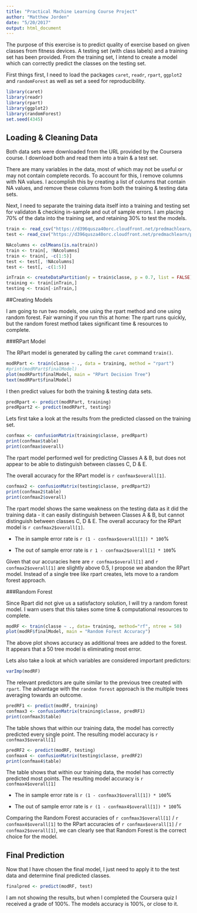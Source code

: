 ```yaml
---
title: "Practical Machine Learning Course Project"
author: "Matthew Jorden"
date: "5/20/2017"
output: html_document
---
```


The purpose of this exercise is to predict quality of exercise based on given classes from fitness devices. A testing set (with class labels) and a training set has been provided. From the training set, I intend to create a model which can correctly predict the classes on the testing set.

First things first, I need to load the packages `caret`, `readr`, `rpart`, `ggplot2` and `randomForest` as well as set a seed for reproducibility.

```r
library(caret)
library(readr)
library(rpart)
library(ggplot2)
library(randomForest)
set.seed(4345)
```

## Loading & Cleaning Data

Both data sets were downloaded from the URL provided by the Coursera course. I download both and read them into a train & a test set.

There are many variables in the data, most of which may not be useful or may not contain complete records. To account for this, I remove columns with NA values. I accomplish this by creating a list of columns that contain NA values, and remove these columns from both the training & testing data sets.

Next, I need to separate the training data itself into a training and testing set for validaton & checking in-sample and out of sample errors. I am placing 70% of the data into the training set, and retaining 30% to test the models.

```r
train <- read_csv("https://d396qusza40orc.cloudfront.net/predmachlearn/pml-training.csv")
test <- read_csv("https://d396qusza40orc.cloudfront.net/predmachlearn/pml-testing.csv")

NAcolumns <- colMeans(is.na(train))
train <- train[, !NAcolumns]
train <- train[, -c(1:5)]
test <- test[, !NAcolumns]
test <- test[, -c(1:5)]

inTrain <- createDataPartition(y = train$classe, p = 0.7, list = FALSE)
training <- train[inTrain,]
testing <- train[-inTrain,]
```

##Creating Models

I am going to run two models, one using the rpart method and one using random forest. Fair warning if you run this at home: The rpart runs quickly, but the random forest method takes significant time & resources to complete.

###RPart Model

The RPart model is generated by calling the `caret` command `train()`. 

```r
modRPart <- train(classe ~ ., data = training, method = "rpart")
#print(modRPart$finalModel)
plot(modRPart$finalModel, main = "RPart Decision Tree")
text(modRPart$finalModel)
```

I then predict values for both the training & testing data sets. 

```r
predRpart <- predict(modRPart, training)
predRpart2 <- predict(modRPart, testing)
```

Lets first take a look at the results from the predicted classed on the training set.

```r
confmax <- confusionMatrix(training$classe, predRpart)
print(confmax$table)
print(confmax$overall)
```

The rpart model performed well for predicting Classes A & B, but does not appear to be able to distinguish between classes C, D & E.

The overall accuracy for the RPart model is `r confmax$overall[1]`.

```r

confmax2 <- confusionMatrix(testing$classe, predRpart2)
print(confmax2$table)
print(confmax2$overall)
```

The rpart model shows the same weakness on the testing data as it did the training data - it can easily distinguish between Classes A & B, but cannot distinguish between classes C, D & E. The overall accuracy for the RPart model is `r confmax2$overall[1]`.

* The in sample error rate is `r (1 - confmax$overall[1]) * 100`%

* The out of sample error rate is `r 1 - confmax2$overall[1] * 100`%

Given that our accuracies here are `r confmax$overall[1]` and `r confmax2$overall[1]` are slightly above 0.5, I propose we abandon the RPart model. Instead of a single tree like rpart creates, lets move to a random forest approach.


###Random Forest

Since Rpart did not give us a satisfactory solution, I will try a random forest model. I warn users that this takes some time & computational resources to complete.

```r
modRF <- train(classe ~ ., data= training, method="rf", ntree = 50)
plot(modRF$finalModel, main = "Random Forest Accuracy")
```

The above plot shows accuracy as additional trees are added to the forest. It appears that a 50 tree model is eliminating most error.

Lets also take a look at which variables are considered important predictors:

```r
varImp(modRF)
```

The relevant predictors are quite similar to the previous tree created with `rpart`. The advantage with the `random forest` approach is the multiple trees averaging towards an outcome.

```r
predRF1 <- predict(modRF, training)
confmax3 <- confusionMatrix(training$classe, predRF1)
print(confmax3$table)
```

The table shows that within our training data, the model has correctly predicted every single point. The resulting model accuracy is `r confmax3$overall[1]`

```r
predRF2 <- predict(modRF, testing)
confmax4 <- confusionMatrix(testing$classe, predRF2)
print(confmax4$table)
```

The table shows that within our training data, the model has correctly predicted most points. The resulting model accuracy is `r confmax4$overall[1]`

* The in sample error rate is `r (1 - confmax3$overall[1]) * 100`%

* The out of sample error rate is `r (1 - confmax4$overall[1]) * 100`%

Comparing the Random Forest accuracies of `r confmax3$overall[1]` / `r confmax4$overall[1]` to the RPart accuracies of `r confmax$overall[1]` / `r confmax2$overall[1]`, we can clearly see that Random Forest is the correct choice for the model.

## Final Prediction

Now that I have chosen the final model, I just need to apply it to the test data and determine final predicted classes.

```r
finalpred <- predict(modRF, test)
```

I am not showing the results, but when I completed the Coursera quiz I received a grade of 100%. The models accuracy is 100%, or close to it.
